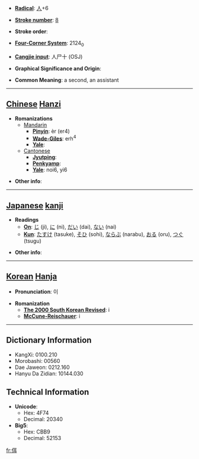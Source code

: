 * '''[[Wiktionary:Chinese radical index| Radical]]''': [[Wiktionary:Chinese radical index 人|人]]+6

* '''[[Wiktionary:Chinese total strokes index|Stroke number]]''': [[Wiktionary:Chinese total strokes index 8|8]]

* '''Stroke order''': 

* '''[[Wiktionary:Chinese four corner index|Four-Corner System]]''': 2124<sub>0</sub>

* '''[[Wiktionary:Chinese Cangjie index|Cangjie input]]''': 人尸十 (OSJ)

* '''Graphical Significance and Origin''': 

* '''Common Meaning''': a second, an assistant

----

== [[Chinese]] [[Hanzi]] ==

* '''Romanizations'''
** [[Mandarin]]
*** '''[[Pinyin]]''': èr (er4)
*** '''[[Wade-Giles]]''': erh<sup>4</sup>
*** '''[[Yale]]''': 
**[[Cantonese]]
***'''[[Jyutping]]''':
***'''[[Penkyamp]]''': 
***'''[[Yale]]''': noi6, yi6

* '''Other info''': 

----

== [[Japanese]] [[kanji]] ==

* '''Readings'''
** '''[[On]]''': [[じ]] (ji), [[に]] (ni), [[だい]] (dai), [[ない]] (nai)
** '''[[Kun]]''': [[たすけ]] (tasuke), [[そひ]] (sohi), [[ならぶ]] (narabu), [[おる]] (oru), [[つぐ]] (tsugu)

* '''Other info''':  

----

== [[Korean]] [[Hanja]] ==

* '''Pronunciation''': 이

* '''Romanization'''
** '''[[The 2000 South Korean Revised Romanization|The 2000 South Korean Revised]]''': i
** '''[[McCune-Reischauer]]''': i

----

== Dictionary Information ==

* KangXi: 0100.210
* Morobashi: 00560
* Dae Jaweon: 0212.160
* Hanyu Da Zidian: 10144.030

== Technical Information ==

* '''Unicode''':
** Hex: 4F74
** Decimal: 20340
* '''Big5''':
** Hex: CBB9
** Decimal: 52153

[[fr:佴]]
